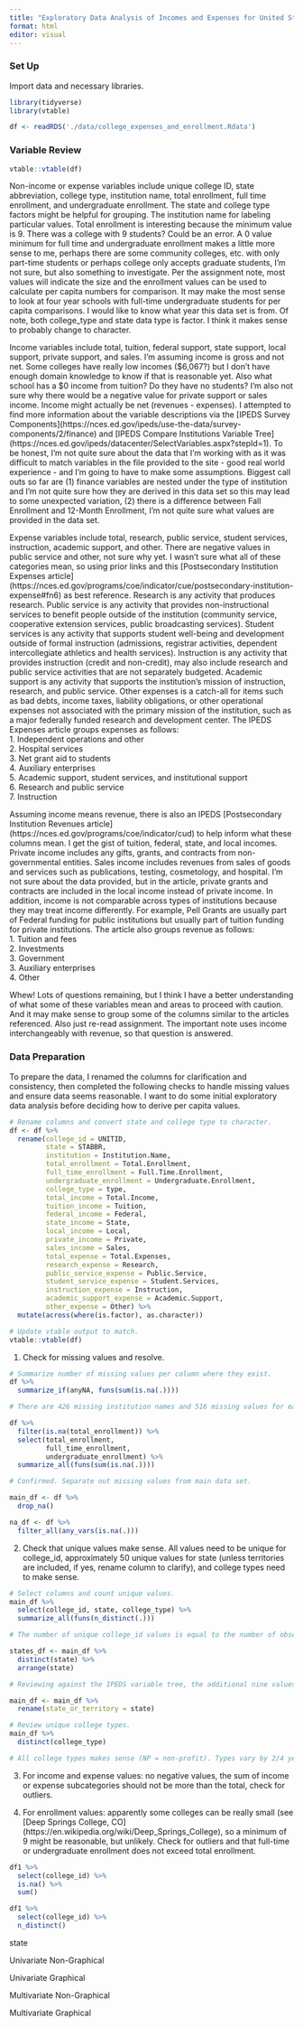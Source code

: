 ```yaml
---
title: "Exploratory Data Analysis of Incomes and Expenses for United States Colleges"
format: html
editor: visual
---
```


### Set Up

Import data and necessary libraries.

```r
library(tidyverse)
library(vtable)

df <- readRDS('./data/college_expenses_and_enrollment.Rdata')
```

### Variable Review

```r
vtable::vtable(df)
```

Non-income or expense variables include unique college ID, state abbreviation, college type, institution name, total enrollment, full time enrollment, and undergraduate enrollment. The state and college type factors might be helpful for grouping. The institution name for labeling particular values. Total enrollment is interesting because the minimum value is 9. There was a college with 9 students? Could be an error. A 0 value minimum for full time and undergraduate enrollment makes a little more sense to me, perhaps there are some community colleges, etc. with only part-time students or perhaps college only accepts graduate students, I'm not sure, but also something to investigate. Per the assignment note, most values will indicate the size and the enrollment values can be used to calculate per capita numbers for comparison. It may make the most sense to look at four year schools with full-time undergraduate students for per capita comparisons. I would like to know what year this data set is from. Of note, both college_type and state data type is factor. I think it makes sense to probably change to character.

Income variables include total, tuition, federal support, state support, local support, private support, and sales. I'm assuming income is gross and not net. Some colleges have really low incomes (\$6,067?) but I don't have enough domain knowledge to know if that is reasonable yet. Also what school has a \$0 income from tuition? Do they have no students? I'm also not sure why there would be a negative value for private support or sales income. Income might actually be net (revenues - expenses). I attempted to find more information about the variable descriptions via the \[IPEDS Survey Components\](https://nces.ed.gov/ipeds/use-the-data/survey-components/2/finance) and \[IPEDS Compare Institutions Variable Tree\](https://nces.ed.gov/ipeds/datacenter/SelectVariables.aspx?stepId=1). To be honest, I'm not quite sure about the data that I'm working with as it was difficult to match variables in the file provided to the site - good real world experience - and I'm going to have to make some assumptions. Biggest call outs so far are (1) finance variables are nested under the type of institution and I'm not quite sure how they are derived in this data set so this may lead to some unexpected variation, (2) there is a difference between Fall Enrollment and 12-Month Enrollment, I'm not quite sure what values are provided in the data set.

Expense variables include total, research, public service, student services, instruction, academic support, and other. There are negative values in public service and other, not sure why yet. I wasn't sure what all of these categories mean, so using prior links and this \[Postsecondary Institution Expenses article\](https://nces.ed.gov/programs/coe/indicator/cue/postsecondary-institution-expense#fn6) as best reference. Research is any activity that produces research. Public service is any activity that provides non-instructional services to benefit people outside of the institution (community service, cooperative extension services, public broadcasting services). Student services is any activity that supports student well-being and development outside of formal instruction (admissions, registrar activities, dependent intercollegiate athletics and health services). Instruction is any activity that provides instruction (credit and non-credit), may also include research and public service activities that are not separately budgeted. Academic support is any activity that supports the institution's mission of instruction, research, and public service. Other expenses is a catch-all for items such as bad debts, income taxes, liability obligations, or other operational expenses not associated with the primary mission of the institution, such as a major federally funded research and development center. The IPEDS Expenses article groups expenses as follows:\
1. Independent operations and other\
2. Hospital services\
3. Net grant aid to students\
4. Auxiliary enterprises\
5. Academic support, student services, and institutional support\
6. Research and public service\
7. Instruction

Assuming income means revenue, there is also an IPEDS \[Postsecondary Institution Revenues article\](https://nces.ed.gov/programs/coe/indicator/cud) to help inform what these columns mean. I get the gist of tuition, federal, state, and local incomes. Private income includes any gifts, grants, and contracts from non-governmental entities. Sales income includes revenues from sales of goods and services such as publications, testing, cosmetology, and hospital. I'm not sure about the data provided, but in the article, private grants and contracts are included in the local income instead of private income. In addition, income is not comparable across types of institutions because they may treat income differently. For example, Pell Grants are usually part of Federal funding for public institutions but usually part of tuition funding for private institutions. The article also groups revenue as follows:\
1. Tuition and fees\
2. Investments\
3. Government\
3. Auxiliary enterprises\
4. Other

Whew! Lots of questions remaining, but I think I have a better understanding of what some of these variables mean and areas to proceed with caution. And it may make sense to group some of the columns similar to the articles referenced. Also just re-read assignment. The important note uses income interchangeably with revenue, so that question is answered.

### Data Preparation

To prepare the data, I renamed the columns for clarification and consistency, then completed the following checks to handle missing values and ensure data seems reasonable. I want to do some initial exploratory data analysis before deciding how to derive per capita values.

```r
# Rename columns and convert state and college type to character.
df <- df %>%
  rename(college_id = UNITID,
         state = STABBR,
         institution = Institution.Name,
         total_enrollment = Total.Enrollment,
         full_time_enrollment = Full.Time.Enrollment,
         undergraduate_enrollment = Undergraduate.Enrollment,
         college_type = type,
         total_income = Total.Income,
         tuition_income = Tuition,
         federal_income = Federal,
         state_income = State,
         local_income = Local,
         private_income = Private,
         sales_income = Sales,
         total_expense = Total.Expenses,
         research_expense = Research,
         public_service_expense = Public.Service,
         student_service_expense = Student.Services,
         instruction_expense = Instruction,
         academic_support_expense = Academic.Support,
         other_expense = Other) %>%
  mutate(across(where(is.factor), as.character))

# Update vtable output to match.
vtable::vtable(df)
```

1.  Check for missing values and resolve.

```r
# Summarize number of missing values per column where they exist.
df %>%
  summarize_if(anyNA, funs(sum(is.na(.))))

# There are 426 missing institution names and 516 missing values for each enrollment columm. Although it decreases the data set, I can't think of a reasonable reason why an institution would not have a name or any total enrollment so I think it makes sense to remove these rows from the main data set. Since the number of missing values for each enrollment column is the same, I imagine it is the same rows for each column. If not, it is reasonable that a college may not have any full-time students or undergraduate students, or the total enrollment value could be missing due to an error. Check that all missing enrollment values belong to the same rows.

df %>%
  filter(is.na(total_enrollment)) %>%
  select(total_enrollment,
         full_time_enrollment,
         undergraduate_enrollment) %>%
  summarize_all(funs(sum(is.na(.))))

# Confirmed. Separate out missing values from main data set. 

main_df <- df %>%
  drop_na()

na_df <- df %>%
  filter_all(any_vars(is.na(.)))
```

2.  Check that unique values make sense. All values need to be unique for college_id, approximately 50 unique values for state (unless territories are included, if yes, rename column to clarify), and college types need to make sense.

```r
# Select columns and count unique values.
main_df %>%
  select(college_id, state, college_type) %>%
  summarize_all(funs(n_distinct(.)))

# The number of unique college_id values is equal to the number of observations. There is more than 50 states so reviewing values.

states_df <- main_df %>%
  distinct(state) %>%
  arrange(state)

# Reviewing against the IPEDS variable tree, the additional nine values are: District of Columbia (DC), American Samoa (AS), Federated States of Micronesia (FM), Guam (GU), Marshall Islands (MH), Northern Marianas (MP), Palau (PW), Puerto Rico (PR), and the Virgin Islands (VI). Renaming column to clarify

main_df <- main_df %>%
  rename(state_or_territory = state)

# Review unique college types.
main_df %>%
  distinct(college_type)

# All college types makes sense (NP = non-profit). Types vary by 2/4 year, public/private, and for/non profit.
```

3.  For income and expense values: no negative values, the sum of income or expense subcategories should not be more than the total, check for outliers.

4.  For enrollment values: apparently some colleges can be really small (see \[Deep Springs College, CO\](https://en.wikipedia.org/wiki/Deep_Springs_College), so a minimum of 9 might be reasonable, but unlikely. Check for outliers and that full-time or undergraduate enrollment does not exceed total enrollment.

```r
df1 %>%
  select(college_id) %>%
  is.na() %>%
  sum()

df1 %>%
  select(college_id) %>%
  n_distinct()
```

state

Univariate Non-Graphical

Univariate Graphical

Multivariate Non-Graphical

Multivariate Graphical
